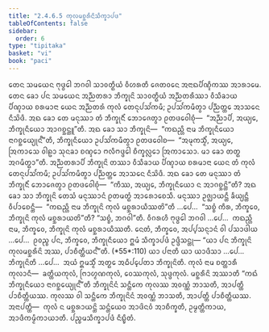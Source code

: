 ```yaml
---
title: "2.4.6.5 ᨠᩩᩃᨾᨧ᩠ᨨᩁᩥᨶᩦᩈᩥᨠ᩠ᨡᩣᨸᨴ"
tableOfContents: false
sidebar:
  order: 6
type: "tipitaka"
basket: "vi"
book: "paci"
---
```



<DynamicBreadcrumb />

<Division number="1042" book="paci">

<Paragraph number="3137" book="paci">
ᨲᩮᨶ ᩈᨾᨿᩮᨶ ᨻᩩᨴ᩠ᨵᩮᩤ ᨽᨣᩅᩤ ᩈᩣᩅᨲ᩠ᨳᩥᨿᩴ ᩅᩥᩉᩁᨲᩥ ᨩᩮᨲᩅᨶᩮ ᩋᨶᩣᨳᨸᩥᨱ᩠ᨯᩥᨠᩔ ᩋᩣᩁᩣᨾᩮ. ᨲᩮᨶ ᨡᩮᩣ ᨸᨶ ᩈᨾᨿᩮᨶ ᩋᨬ᩠ᨬᨲᩁᩣ ᨽᩥᨠ᩠ᨡᩩᨶᩦ ᩈᩣᩅᨲ᩠ᨳᩥᨿᩴ ᩋᨬ᩠ᨬᨲᩁᩥᩔᩣ ᩅᩥᩈᩥᨡᩣᨿ ᨸᩥᨱ᩠ᨯᩣᨿ ᨧᩁᨾᩣᨶᩣ ᨿᩮᨶ ᩋᨬ᩠ᨬᨲᩁᩴ ᨠᩩᩃᩴ ᨲᩮᨶᩩᨸᩈᩘᨠᨾᩥ; ᩏᨸᩈᩘᨠᨾᩥᨲ᩠ᩅᩣ ᨸᨬ᩠ᨬᨲ᩠ᨲᩮ ᩋᩣᩈᨶᩮ ᨶᩥᩈᩦᨴᩥ. ᩋᨳ ᨡᩮᩣ ᨲᩮ ᨾᨶᩩᩔᩣ ᨲᩴ ᨽᩥᨠ᩠ᨡᩩᨶᩥᩴ ᨽᩮᩣᨩᩮᨲ᩠ᩅᩣ ᩑᨲᨴᩅᩮᩤᨧᩩᩴ—  “ᩋᨬ᩠ᨬᩣᨸᩥ, ᩋᨿ᩠ᨿᩮ, ᨽᩥᨠ᩠ᨡᩩᨶᩥᨿᩮᩣ ᩋᩣᨣᨧ᩠ᨨᨶ᩠ᨲᩪ”ᨲᩥ. ᩋᨳ ᨡᩮᩣ ᩈᩣ ᨽᩥᨠ᩠ᨡᩩᨶᩦ—  “ᨠᨳᨬ᩠ᩉᩥ ᨶᩣᨾ ᨽᩥᨠ᩠ᨡᩩᨶᩥᨿᩮᩣ ᨶᩣᨣᨧ᩠ᨨᩮᨿ᩠ᨿᩩᨶ᩺”ᨲᩥ, ᨽᩥᨠ᩠ᨡᩩᨶᩥᨿᩮᩣ ᩏᨸᩈᩘᨠᨾᩥᨲ᩠ᩅᩣ ᩑᨲᨴᩅᩮᩤᨧ—  “ᩋᨾᩩᨠᩈ᩠ᨾᩥᩴ, ᩋᨿ᩠ᨿᩮ, ᩒᨠᩣᩈᩮ ᩅᩤᩊᩣ ᩈᩩᨶᨡᩣ ᨧᨱ᩠ᨯᩮᩣ ᨻᩃᩥᨻᨴ᩠ᨴᩮᩤ ᨧᩥᨠ᩠ᨡᩃᩖᩮᩣ ᩒᨠᩣᩈᩮᩣ. ᨾᩣ ᨡᩮᩣ ᨲᨲ᩠ᨳ ᩋᨣᨾᩥᨲ᩠ᨳᩣ”ᨲᩥ. ᩋᨬ᩠ᨬᨲᩁᩣᨸᩥ ᨽᩥᨠ᩠ᨡᩩᨶᩦ ᨲᩔᩣ ᩅᩥᩈᩥᨡᩣᨿ ᨸᩥᨱ᩠ᨯᩣᨿ ᨧᩁᨾᩣᨶᩣ ᨿᩮᨶ ᨲᩴ ᨠᩩᩃᩴ ᨲᩮᨶᩩᨸᩈᩘᨠᨾᩥ; ᩏᨸᩈᩘᨠᨾᩥᨲ᩠ᩅᩣ ᨸᨬ᩠ᨬᨲ᩠ᨲᩮ ᩋᩣᩈᨶᩮ ᨶᩥᩈᩦᨴᩥ. ᩋᨳ ᨡᩮᩣ ᨲᩮ ᨾᨶᩩᩔᩣ ᨲᩴ ᨽᩥᨠ᩠ᨡᩩᨶᩥᩴ ᨽᩮᩣᨩᩮᨲ᩠ᩅᩣ ᩑᨲᨴᩅᩮᩤᨧᩩᩴ—  “ᨠᩥᩔ, ᩋᨿ᩠ᨿᩮ, ᨽᩥᨠ᩠ᨡᩩᨶᩥᨿᩮᩣ ᨶ ᩋᩣᨣᨧ᩠ᨨᨶ᩠ᨲᩦ”ᨲᩥ?
</Paragraph>

<Paragraph number="3138" book="paci">
ᩋᨳ ᨡᩮᩣ ᩈᩣ ᨽᩥᨠ᩠ᨡᩩᨶᩦ ᨲᩮᩈᩴ ᨾᨶᩩᩔᩣᨶᩴ ᩑᨲᨾᨲ᩠ᨳᩴ ᩋᩣᩁᩮᩣᨧᩮᩈᩥ. ᨾᨶᩩᩔᩣ ᩏᨩ᩠ᨫᩣᨿᨶ᩠ᨲᩥ ᨡᩥᨿ᩠ᨿᨶ᩠ᨲᩥ ᩅᩥᨸᩣᨧᩮᨶ᩠ᨲᩥ—  “ᨠᨳᨬ᩠ᩉᩥ ᨶᩣᨾ ᨽᩥᨠ᩠ᨡᩩᨶᩦ ᨠᩩᩃᩴ ᨾᨧ᩠ᨨᩁᩣᨿᩥᩔᨲᩦ”ᨲᩥ …ᨸᩮ…  “ᩈᨧ᩠ᨧᩴ ᨠᩥᩁ, ᨽᩥᨠ᩠ᨡᩅᩮ, ᨽᩥᨠ᩠ᨡᩩᨶᩦ ᨠᩩᩃᩴ ᨾᨧ᩠ᨨᩁᩣᨿᨲᩦ”ᨲᩥ? “ᩈᨧ᩠ᨧᩴ, ᨽᨣᩅᩤ”ᨲᩥ. ᩅᩥᨣᩁᩉᩥ ᨻᩩᨴ᩠ᨵᩮᩤ ᨽᨣᩅᩤ …ᨸᩮ…  ᨠᨳᨬ᩠ᩉᩥ ᨶᩣᨾ, ᨽᩥᨠ᩠ᨡᩅᩮ, ᨽᩥᨠ᩠ᨡᩩᨶᩦ ᨠᩩᩃᩴ ᨾᨧ᩠ᨨᩁᩣᨿᩥᩔᨲᩥ. ᨶᩮᨲᩴ, ᨽᩥᨠ᩠ᨡᩅᩮ, ᩋᨸ᩠ᨸᩈᨶ᩠ᨶᩣᨶᩴ ᩅᩤ ᨸᩈᩣᨴᩤᨿ …ᨸᩮ…  ᩑᩅᨬ᩠ᨧ ᨸᨶ, ᨽᩥᨠ᩠ᨡᩅᩮ, ᨽᩥᨠ᩠ᨡᩩᨶᩥᨿᩮᩣ ᩍᨾᩴ ᩈᩥᨠ᩠ᨡᩣᨸᨴᩴ ᩏᨴ᩠ᨴᩥᩈᨶ᩠ᨲᩩ—
</Paragraph>

</Division>
<Division number="1043" book="paci">

<Paragraph number="3139" book="paci">
<Emphasis>“ᨿᩣ ᨸᨶ ᨽᩥᨠ᩠ᨡᩩᨶᩦ ᨠᩩᩃᨾᨧ᩠ᨨᩁᩥᨶᩦ ᩋᩔ, ᨸᩣᨧᩥᨲ᩠ᨲᩥᨿᨶ᩺”</Emphasis>ᨲᩥ. (*55*:<Emphasis>110</Emphasis>)
</Paragraph>

</Division>
<Division number="1044" book="paci">

<Paragraph number="3140" book="paci">
<Emphasis>ᨿᩣ ᨸᨶᩣ</Emphasis>ᨲᩥ ᨿᩣ ᨿᩣᨴᩥᩈᩣ …ᨸᩮ…  <Emphasis>ᨽᩥᨠ᩠ᨡᩩᨶᩦ</Emphasis>ᨲᩥ …ᨸᩮ…  ᩋᨿᩴ ᩍᨾᩈ᩠ᨾᩥᩴ ᩋᨲ᩠ᨳᩮ ᩋᨵᩥᨸ᩠ᨸᩮᨲᩣ ᨽᩥᨠ᩠ᨡᩩᨶᩦᨲᩥ.
</Paragraph>

<Paragraph number="3141" book="paci">
<Emphasis>ᨠᩩᩃᩴ</Emphasis> ᨶᩣᨾ ᨧᨲ᩠ᨲᩣᩁᩥ ᨠᩩᩃᩣᨶᩥ—  ᨡᨲ᩠ᨲᩥᨿᨠᩩᩃᩴ, ᨻᩕᩣᩉ᩠ᨾᨱᨠᩩᩃᩴ, ᩅᩮᩔᨠᩩᩃᩴ, ᩈᩩᨴ᩠ᨴᨠᩩᩃᩴ.
</Paragraph>

<Paragraph number="3142" book="paci">
<Emphasis>ᨾᨧ᩠ᨨᩁᩥᨶᩦ ᩋᩔᩣ</Emphasis>ᨲᩥ “ᨠᨳᩴ ᨽᩥᨠ᩠ᨡᩩᨶᩥᨿᩮᩣ ᨶᩣᨣᨧ᩠ᨨᩮᨿ᩠ᨿᩩᨶ᩺”ᨲᩥ ᨽᩥᨠ᩠ᨡᩩᨶᩦᨶᩴ ᩈᨶ᩠ᨲᩥᨠᩮ ᨠᩩᩃᩔ ᩋᩅᨱ᩠ᨱᩴ ᨽᩣᩈᨲᩥ, ᩋᩣᨸᨲ᩠ᨲᩥ ᨸᩣᨧᩥᨲ᩠ᨲᩥᨿᩔ. ᨠᩩᩃᩔ ᩅᩤ ᩈᨶ᩠ᨲᩥᨠᩮ ᨽᩥᨠ᩠ᨡᩩᨶᩦᨶᩴ ᩋᩅᨱ᩠ᨱᩴ ᨽᩣᩈᨲᩥ, ᩋᩣᨸᨲ᩠ᨲᩥ ᨸᩣᨧᩥᨲ᩠ᨲᩥᨿᩔ.
</Paragraph>

</Division>
<Division number="1045" book="paci">

<Paragraph number="3143" book="paci">
ᩋᨶᩣᨸᨲ᩠ᨲᩥ—  ᨠᩩᩃᩴ ᨶ ᨾᨧ᩠ᨨᩁᩣᨿᨶ᩠ᨲᩦ ᩈᨶ᩠ᨲᩴᨿᩮᩅ ᩋᩣᨴᩦᨶᩅᩴ ᩋᩣᨧᩥᨠ᩠ᨡᨲᩥ, ᩏᨾ᩠ᨾᨲ᩠ᨲᩥᨠᩣᨿ, ᩋᩣᨴᩥᨠᨾ᩠ᨾᩥᨠᩣᨿᩣᨲᩥ.

</Paragraph>
</Division>

<Paragraph number="3144" type="center" book="paci">
ᨸᨬ᩠ᨧᨾᩈᩥᨠ᩠ᨡᩣᨸᨴᩴ ᨶᩥᨭ᩠ᨮᩥᨲᩴ.
</Paragraph>